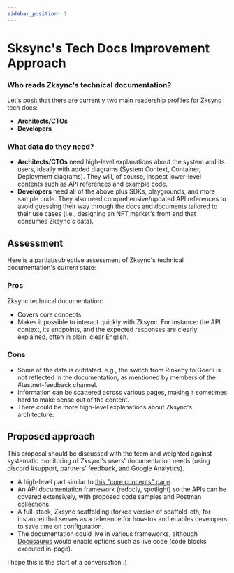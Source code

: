 ```yaml
---
sidebar_position: 1
---
```


# Sksync's Tech Docs Improvement Approach

### Who reads Zksync's technical documentation?
Let's posit that there are currently two main readership profiles for Zksync tech docs:
- **Architects/CTOs**
- **Developers**

###  What data do they need?  
- **Architects/CTOs** need high-level explanations about the system and its users,  ideally with added diagrams (System Context,  Container, Deployment diagrams). They will, of course, inspect lower-level contents such as API references and example code. 
- **Developers** need all of the above plus SDKs, playgrounds, and more sample code. They also need comprehensive/updated API references to avoid guessing their way through the docs and documents tailored to their use cases (i.e., designing an NFT market's front end that consumes Zksync's data).

## Assessment

Here is a partial/subjective assessment of Zksync's technical documentation's current state:

### Pros

Zksync technical documentation: 
- Covers core concepts.
- Makes it possible to interact quickly with Zksync.
For instance: the API context, its endpoints, and the expected responses are clearly explained, often in plain, clear English.
 
### Cons

- Some of the data is outdated. e.g., the switch from Rinkeby to Goerli is not reflected in the documentation, as mentioned by members of the #testnet-feedback channel.
- Information can be scattered across various pages, making it sometimes hard to make sense out of the content.
- There could be more high-level explanations about Zksync's architecture.

## Proposed approach

This proposal should be discussed with the team and weighted against systematic monitoring of Zksync's users' documentation needs (using discord #support, partners' feedback, and Google Analytics).

- A high-level part similar to [this "core concepts" page](https://developer.holochain.org/concepts/). 
- An API documentation framework (redocly, spotlight) so the APIs can be covered extensively, with proposed code samples and Postman collections.
- A full-stack, Zksync scaffolding (forked version of scaffold-eth, for instance) that serves as a reference for how-tos and enables developers to save time on configuration.
-   The documentation could live in various frameworks, although [Docusaurus](https://docusaurus.io) would enable options such as live code (code blocks executed in-page). 

I hope this is the start of a conversation :)
